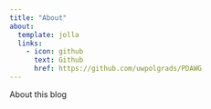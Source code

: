 ```yaml
---
title: "About"
about:
  template: jolla
  links:
    - icon: github
      text: Github
      href: https://github.com/uwpolgrads/PDAWG
---
```


About this blog
